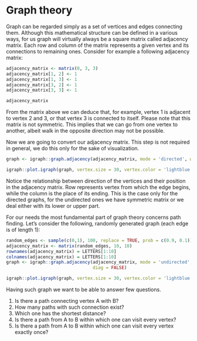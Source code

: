 # Graph theory {#graph}

Graph can be regarded simply as a set of vertices and edges connecting them. Although this mathematical structure can be defined in a various ways, for us graph will virtually always be a square matrix called adjacency matrix. Each row and column of the matrix represents a given vertex and its connections to remaining ones. Consider for example a following adjacency matrix:

```r
adjacency_matrix <- matrix(0, 3, 3)
adjacency_matrix[1, 2] <- 1
adjacency_matrix[1, 3] <- 1
adjacency_matrix[3, 2] <- 1
adjacency_matrix[3, 3] <- 1

adjacency_matrix
```

From the matrix above we can deduce that, for example, vertex 1 is adjacent to vertex 2 and 3, or that vertex 3 is connected to itself. Please note that this matrix is not symmetric. This implies that we can go from one vertex to another, albeit walk in the opposite direction may not be possible.

Now we are going to convert our adjacency matrix. This step is not required in general, we do this only for the sake of visualization.

```r
graph <- igraph::graph.adjacency(adjacency_matrix, mode = 'directed', weighted = TRUE)

igraph::plot.igraph(graph, vertex.size = 30, vertex.color = 'lightblue')
```

Notice the relationship between direction of the vertices and their position in the adjacency matrix. Row represents vertex from which the edge begins, while the column is the place of its ending. This is the case only for the directed graphs, for the undirected ones we have symmetric matrix or we deal either with its lower or upper part.  

For our needs the most fundamental part of graph theory concerns path finding. Let's consider the following, randomly generated graph (each edge is of length 1):

```r
random_edges <- sample(c(0,1), 100, replace = TRUE, prob = c(0.9, 0.1))
adjacency_matrix <- matrix(random_edges, 10, 10)
rownames(adjacency_matrix) = LETTERS[1:10]
colnames(adjacency_matrix) = LETTERS[1:10]
graph <- igraph::graph.adjacency(adjacency_matrix, mode = 'undirected', 
                                 diag = FALSE)

igraph::plot.igraph(graph, vertex.size = 30, vertex.color = 'lightblue')
```

Having such graph we want to be able to answer few questions. 

 1. Is there a path connecting vertex A with B?
 2. How many paths with such connection exist?
 3. Which one has the shortest distance?
 4. Is there a path from A to B within which one can visit every vertex?
 5. Is there a path from A to B within which one can visit every vertex exactly once?